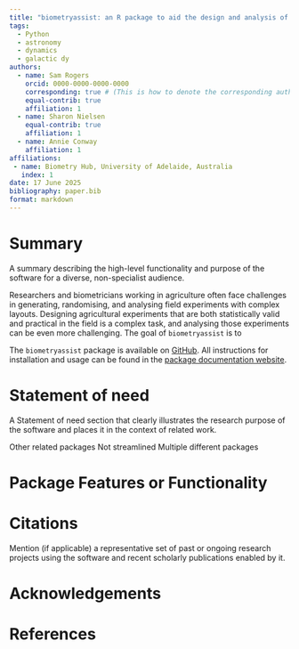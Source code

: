 ```yaml
---
title: "biometryassist: an R package to aid the design and analysis of agronomic-style experiments"
tags:
  - Python
  - astronomy
  - dynamics
  - galactic dy
authors:
  - name: Sam Rogers
    orcid: 0000-0000-0000-0000
    corresponding: true # (This is how to denote the corresponding author)
    equal-contrib: true
    affiliation: 1 
  - name: Sharon Nielsen
    equal-contrib: true
    affiliation: 1
  - name: Annie Conway
    affiliation: 1
affiliations:
 - name: Biometry Hub, University of Adelaide, Australia
   index: 1
date: 17 June 2025
bibliography: paper.bib
format: markdown
---
```


# Summary

A summary describing the high-level functionality and purpose of the software for a diverse, non-specialist audience.

Researchers and biometricians working in agriculture often face challenges in generating, randomising, and analysing field experiments with complex layouts. Designing agricultural experiments that are both statistically valid and practical in the field is a complex task, and analysing those experiments can be even more challenging. The goal of `biometryassist` is to 

The `biometryassist` package is available on [GitHub](https://github.com/biometryhub/biometryassist). All instructions for installation and usage can be found in the [package documentation website](https://biometryhub.github.io/biometryassist).


# Statement of need

A Statement of need section that clearly illustrates the research purpose of the software and places it in the context of related work.

Other related packages
Not streamlined
Multiple different packages


# Package Features or Functionality

# Citations

Mention (if applicable) a representative set of past or ongoing research projects using the software and recent scholarly publications enabled by it.

# Acknowledgements

# References
